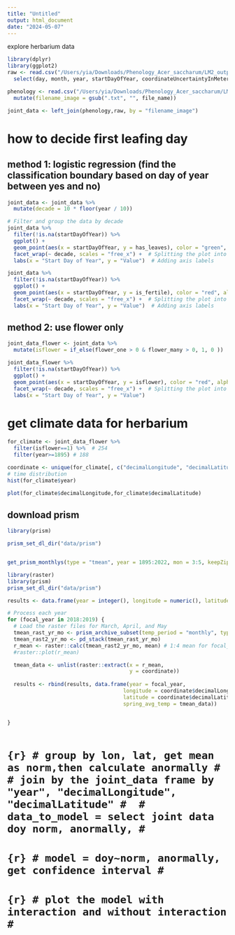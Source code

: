 ```yaml
---
title: "Untitled"
output: html_document
date: "2024-05-07"
---
```


explore herbarium data
```r
library(dplyr)
library(ggplot2)
raw <- read.csv("/Users/yia/Downloads/Phenology_Acer_saccharum/LM2_output/combined_occ_img_downloaded.csv") %>% 
  select(day, month, year, startDayOfYear, coordinateUncertaintyInMeters, decimalLongitude, decimalLatitude, filename_image)

phenology <- read.csv("/Users/yia/Downloads/Phenology_Acer_saccharum/LM2_output/Phenology/phenology.csv") %>% 
  mutate(filename_image = gsub(".txt", "", file_name))

joint_data <- left_join(phenology,raw, by = "filename_image")
```

# how to decide first leafing day
## method 1: logistic regression (find the classification boundary based on day of year between yes and no)
```r
joint_data <- joint_data %>%
  mutate(decade = 10 * floor(year / 10))

# Filter and group the data by decade
joint_data %>%
  filter(!is.na(startDayOfYear)) %>%
  ggplot() +
  geom_point(aes(x = startDayOfYear, y = has_leaves), color = "green", alpha = 0.1) +
  facet_wrap(~ decade, scales = "free_x") +  # Splitting the plot into panels based on decades
  labs(x = "Start Day of Year", y = "Value")  # Adding axis labels
```
```r
joint_data %>%
  filter(!is.na(startDayOfYear)) %>%
  ggplot() +
  geom_point(aes(x = startDayOfYear, y = is_fertile), color = "red", alpha = 0.1) +
  facet_wrap(~ decade, scales = "free_x") +  # Splitting the plot into panels based on decades
  labs(x = "Start Day of Year", y = "Value")  # Adding axis labels
```


## method 2: use flower only
```r
joint_data_flower <- joint_data %>% 
  mutate(isflower = if_else(flower_one > 0 & flower_many > 0, 1, 0 ))

joint_data_flower %>%
  filter(!is.na(startDayOfYear)) %>%
  ggplot() +
  geom_point(aes(x = startDayOfYear, y = isflower), color = "red", alpha = 0.1) +
  facet_wrap(~ decade, scales = "free_x") +  # Splitting the plot into panels based on decades
  labs(x = "Start Day of Year", y = "Value")  
```


# get climate data for herbarium 
```r
for_climate <- joint_data_flower %>% 
  filter(isflower==1) %>%  # 254
  filter(year>=1895) # 188

coordinate <- unique(for_climate[, c("decimalLongitude", "decimalLatitude")])
# time distribution
hist(for_climate$year)

plot(for_climate$decimalLongitude,for_climate$decimalLatitude)
```

## download prism
```r
library(prism)

prism_set_dl_dir("data/prism")


get_prism_monthlys(type = "tmean", year = 1895:2022, mon = 3:5, keepZip = FALSE)


```

```r
library(raster)
library(prism)
prism_set_dl_dir("data/prism")

results <- data.frame(year = integer(), longitude = numeric(), latitude = numeric(), spring_avg_temp = numeric())

# Process each year
for (focal_year in 2018:2019) {
  # Load the raster files for March, April, and May
  tmean_rast_yr_mo <- prism_archive_subset(temp_period = "monthly", type = "tmean", years = focal_year, mon = 3:5)
  tmean_rast2_yr_mo <- pd_stack(tmean_rast_yr_mo)
  r_mean <- raster::calc(tmean_rast2_yr_mo, mean) # 1:4 mean for focal_yr
  #raster::plot(r_mean)

  tmean_data <- unlist(raster::extract(x = r_mean, 
                                       y = coordinate)) 
  
  results <- rbind(results, data.frame(year = focal_year,
                                     longitude = coordinate$decimalLongitude,
                                     latitude = coordinate$decimalLatitude,
                                     spring_avg_temp = tmean_data))


}



```

# ```{r}
# group by lon, lat, get mean as norm,then calculate anormally
# 
# join by the joint_data frame by "year", "decimalLongitude", "decimalLatitude"
# 
# data_to_model = select joint data doy norm, anormally,
# ```
# 
# ```{r}
# model = doy~norm, anormally, get confidence interval
# ```
# 
# ```{r}
# plot the model with interaction and without interaction
# ```
# 


